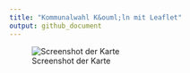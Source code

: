 ```yaml
---
title: "Kommunalwahl K&ouml;ln mit Leaflet"
output: github_document
---
```


![Screenshot der Karte](screenshot_map.png)


